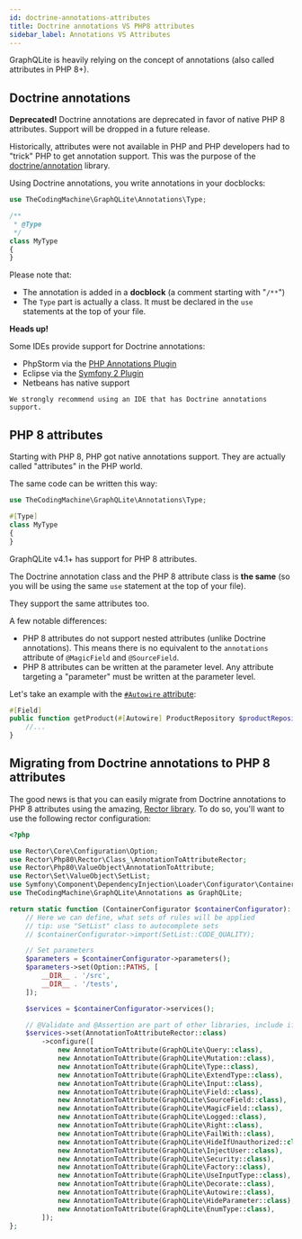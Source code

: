 ```yaml
---
id: doctrine-annotations-attributes
title: Doctrine annotations VS PHP8 attributes
sidebar_label: Annotations VS Attributes
---
```



GraphQLite is heavily relying on the concept of annotations (also called attributes in PHP 8+).

## Doctrine annotations

<div class="alert alert--warning">
    <strong>Deprecated!</strong> Doctrine annotations are deprecated in favor of native PHP 8 attributes. Support will be dropped in a future release.
</div>

Historically, attributes were not available in PHP and PHP developers had to "trick" PHP to get annotation support.  This was the purpose of the [doctrine/annotation](https://www.doctrine-project.org/projects/doctrine-annotations/en/latest/index.html) library.

Using Doctrine annotations, you write annotations in your docblocks:

```php
use TheCodingMachine\GraphQLite\Annotations\Type;

/**
 * @Type
 */
class MyType
{
}
```

Please note that:

- The annotation is added in a **docblock** (a comment starting with "`/**`")
- The `Type` part is actually a class. It must be declared in the `use` statements at the top of your file.


<div class="alert alert--info">
    <strong>Heads up!</strong>
    <p>Some IDEs provide support for Doctrine annotations:</p>
    <ul>
        <li>PhpStorm via the <a href="https://plugins.jetbrains.com/plugin/7320-php-annotations">PHP Annotations Plugin</a></li>
        <li>Eclipse via the <a href="https://marketplace.eclipse.org/content/symfony-plugin">Symfony 2 Plugin</a></li>
        <li>Netbeans has native support</li>
    </ul>

    We strongly recommend using an IDE that has Doctrine annotations support.
</div>

## PHP 8 attributes

Starting with PHP 8, PHP got native annotations support. They are actually called "attributes" in the PHP world.

The same code can be written this way:

```php
use TheCodingMachine\GraphQLite\Annotations\Type;

#[Type]
class MyType
{
}
```

GraphQLite v4.1+ has support for PHP 8 attributes.

The Doctrine annotation class and the PHP 8 attribute class is **the same** (so you will be using the same `use` statement at the top of your file).

They support the same attributes too.

A few notable differences:

- PHP 8 attributes do not support nested attributes (unlike Doctrine annotations). This means there is no equivalent to the `annotations` attribute of `@MagicField` and `@SourceField`.
- PHP 8 attributes can be written at the parameter level. Any attribute targeting a "parameter" must be written at the parameter level.

Let's take an example with the [`#Autowire` attribute](autowiring.mdx):


```php
#[Field]
public function getProduct(#[Autowire] ProductRepository $productRepository) : Product {
    //...
}
```



## Migrating from Doctrine annotations to PHP 8 attributes

The good news is that you can easily migrate from Doctrine annotations to PHP 8 attributes using the amazing, [Rector library](https://github.com/rectorphp/rector).  To do so, you'll want to use the following rector configuration:

```php title="rector.php"
<?php

use Rector\Core\Configuration\Option;
use Rector\Php80\Rector\Class_\AnnotationToAttributeRector;
use Rector\Php80\ValueObject\AnnotationToAttribute;
use Rector\Set\ValueObject\SetList;
use Symfony\Component\DependencyInjection\Loader\Configurator\ContainerConfigurator;
use TheCodingMachine\GraphQLite\Annotations as GraphQLite;

return static function (ContainerConfigurator $containerConfigurator): void {
    // Here we can define, what sets of rules will be applied
    // tip: use "SetList" class to autocomplete sets
    // $containerConfigurator->import(SetList::CODE_QUALITY);

    // Set parameters
    $parameters = $containerConfigurator->parameters();
    $parameters->set(Option::PATHS, [
        __DIR__ . '/src',
        __DIR__ . '/tests',
    ]);

    $services = $containerConfigurator->services();

    // @Validate and @Assertion are part of other libraries, include if necessary
    $services->set(AnnotationToAttributeRector::class)
        ->configure([
            new AnnotationToAttribute(GraphQLite\Query::class),
            new AnnotationToAttribute(GraphQLite\Mutation::class),
            new AnnotationToAttribute(GraphQLite\Type::class),
            new AnnotationToAttribute(GraphQLite\ExtendType::class),
            new AnnotationToAttribute(GraphQLite\Input::class),
            new AnnotationToAttribute(GraphQLite\Field::class),
            new AnnotationToAttribute(GraphQLite\SourceField::class),
            new AnnotationToAttribute(GraphQLite\MagicField::class),
            new AnnotationToAttribute(GraphQLite\Logged::class),
            new AnnotationToAttribute(GraphQLite\Right::class),
            new AnnotationToAttribute(GraphQLite\FailWith::class),
            new AnnotationToAttribute(GraphQLite\HideIfUnauthorized::class),
            new AnnotationToAttribute(GraphQLite\InjectUser::class),
            new AnnotationToAttribute(GraphQLite\Security::class),
            new AnnotationToAttribute(GraphQLite\Factory::class),
            new AnnotationToAttribute(GraphQLite\UseInputType::class),
            new AnnotationToAttribute(GraphQLite\Decorate::class),
            new AnnotationToAttribute(GraphQLite\Autowire::class),
            new AnnotationToAttribute(GraphQLite\HideParameter::class),
            new AnnotationToAttribute(GraphQLite\EnumType::class),
        ]);
};
```
